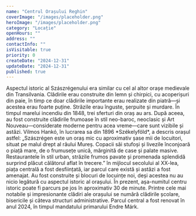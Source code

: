 ```yaml
---
name: "Centrul Orașului Reghin"
coverImage: "/images/placeholder.png"
heroImage: "/images/placeholder.png"
category: "Locație"
openHours: ""
address: ""
contactInfo: ""
isVisitable: true
priority: 0
createDate: "2024-12-31"
updateDate: "2024-12-31"
published: true
---
```


<ContentTextBlock>
Aspectul istoric al Szászrégenului era similar cu cel al altor orașe medievale din Transilvania. Clădirile erau construite din lemn și chirpici, cu acoperișuri din paie, în timp ce doar clădirile importante erau realizate din piatră—și acestea erau foarte puține. Străzile erau înguste, șerpuite și murdare. În timpul marelui incendiu din 1848, trei sferturi din oraș au ars. După aceea, au fost construite clădirile frumoase în stil neo-baroc, neoclasic și Art Nouveau—considerate moderne pentru acea vreme—care sunt vizibile și astăzi.
</ContentTextBlock>
<ContentTextBlock>
Vilmos Hankó, în lucrarea sa din 1896 *Székelyföld*, a descris orașul astfel: „Szászrégen este un oraș mic cu aproximativ șase mii de locuitori, situat pe malul drept al râului Mureș. Copacii săi stufoși și livezile înconjoară o piață mare, de o frumusețe unică, mărginită de case și palate masive. Restaurantele în stil urban, străzile frumos pavate și promenada splendidă surprind plăcut călătorul aflat în trecere.”
</ContentTextBlock>
<ContentTextBlock>
în mijlocul secolului al XX-lea, piața centrală a fost desființată, iar parcul care există și astăzi a fost amenajat. Au fost construite și blocuri de locuințe noi, deși acestea nu au nicio legătură cu aspectul istoric al orașului. În prezent, așa-numitul centru istoric poate fi parcurs pe jos în aproximativ 30 de minute. Printre cele mai notabile și impresionante clădiri ale orașului se numără clădirile școlare, bisericile și câteva structuri administrative. Parcul central a fost renovat în anul 2024, în timpul mandatului primarului Endre Márk.
</ContentTextBlock>